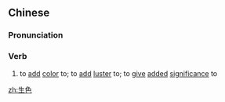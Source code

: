 ==Chinese==
{{zh-forms}}

===Pronunciation===
{{zh-pron
|m=shēngsè
|c=sang1 sik1
|mn=qz:sng-siak/xm,zz:seng-sek
|cat=v
}}

===Verb===
{{zh-verb}}

# to [[add]] [[color]] to; to [[add]] [[luster]] to; to [[give]] [[added]] [[significance]] to

[[zh:生色]]